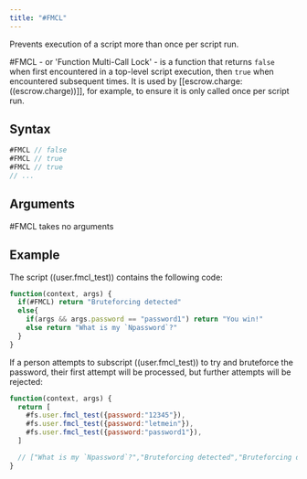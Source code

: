 ```yaml
---
title: "#FMCL"
---
```


Prevents execution of a script more than once per script run.

#FMCL - or 'Function Multi-Call Lock' - is a function that returns `false` when first encountered in a top-level script execution, then `true` when encountered subsequent times. It is used by [[escrow.charge:((escrow.charge))]], for example, to ensure it is only called once per script run.

## Syntax

```js
#FMCL // false
#FMCL // true
#FMCL // true
// ...
```

## Arguments

#FMCL takes no arguments

## Example

The script ((user.fmcl_test)) contains the following code:

```js
function(context, args) {
  if(#FMCL) return "Bruteforcing detected"
  else{
    if(args && args.password == "password1") return "You win!"
    else return "What is my `Npassword`?"
  }
}
```

If a person attempts to subscript ((user.fmcl_test)) to try and bruteforce the password, their first attempt will be processed, but further attempts will be rejected:

```js
function(context, args) {
  return [
    #fs.user.fmcl_test({password:"12345"}),
    #fs.user.fmcl_test({password:"letmein"}),
    #fs.user.fmcl_test({password:"password1"}),
  ]

  // ["What is my `Npassword`?","Bruteforcing detected","Bruteforcing detected"]
}
```